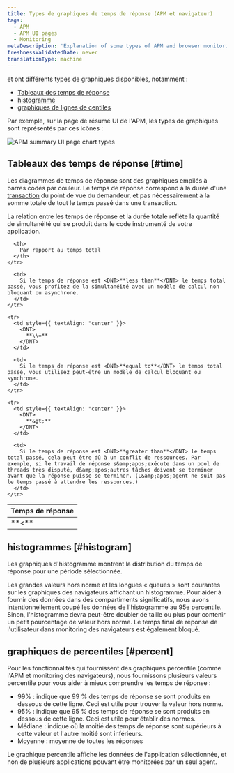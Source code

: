 ```yaml
---
title: Types de graphiques de temps de réponse (APM et navigateur)
tags:
  - APM
  - APM UI pages
  - Monitoring
metaDescription: 'Explanation of some types of APM and browser monitoring charts: duration time-based, histogram, and percentile.'
freshnessValidatedDate: never
translationType: machine
---
```


<InlinePopover type="apm" />et <InlinePopover type="browser" />ont différents types de graphiques disponibles, notamment :

* [Tableaux des temps de réponse](#time)
* [histogramme](#histogram)
* [graphiques de lignes de centiles](#percent)

Par exemple, sur la page de résumé UI de l'APM, les types de graphiques sont représentés par ces icônes :

<img title="new-relic-ui-apm-chart-types.png" alt="APM summary UI page chart types" src="/images/apm_screenshot-crop_chart-types.webp" />

## Tableaux des temps de réponse [#time]

Les diagrammes de temps de réponse sont des graphiques empilés à barres codés par couleur. Le temps de réponse correspond à la durée d'une [transaction](/docs/apm/transactions/intro-transactions/transactions-new-relic-apm) du point de vue du demandeur, et pas nécessairement à la somme totale de tout le temps passé dans une transaction.

La relation entre les temps de réponse et la durée totale reflète la quantité de simultanéité qui se produit dans le code instrumenté de votre application.

<table>
  <thead>
    <tr>
      <th style={{ width: "100px" }}>
        Temps de réponse
      </th>

      <th>
        Par rapport au temps total
      </th>
    </tr>
  </thead>

  <tbody>
    <tr>
      <td style={{ textAlign: "center" }}>
        <DNT>
          **&lt;**
        </DNT>
      </td>

      <td>
        Si le temps de réponse est <DNT>**less than**</DNT> le temps total passé, vous profitez de la simultanéité avec un modèle de calcul non bloquant ou asynchrone.
      </td>
    </tr>

    <tr>
      <td style={{ textAlign: "center" }}>
        <DNT>
          **\\=**
        </DNT>
      </td>

      <td>
        Si le temps de réponse est <DNT>**equal to**</DNT> le temps total passé, vous utilisez peut-être un modèle de calcul bloquant ou synchrone.
      </td>
    </tr>

    <tr>
      <td style={{ textAlign: "center" }}>
        <DNT>
          **&gt;**
        </DNT>
      </td>

      <td>
        Si le temps de réponse est <DNT>**greater than**</DNT> le temps total passé, cela peut être dû à un conflit de ressources. Par exemple, si le travail de réponse s&amp;apos;exécute dans un pool de threads très disputé, d&amp;apos;autres tâches doivent se terminer avant que la réponse puisse se terminer. (L&amp;apos;agent ne suit pas le temps passé à attendre les ressources.)
      </td>
    </tr>
  </tbody>
</table>

## histogrammes [#histogram]

Les graphiques d'histogramme montrent la distribution du temps de réponse pour une période sélectionnée.

Les grandes valeurs hors norme et les longues « queues » sont courantes sur les graphiques des navigateurs affichant un histogramme. Pour aider à fournir des données dans des compartiments significatifs, nous avons intentionnellement coupé les données de l'histogramme au 95e percentile. Sinon, l'histogramme devra peut-être doubler de taille ou plus pour contenir un petit pourcentage de valeur hors norme. Le temps final de réponse de l'utilisateur dans monitoring des navigateurs est également bloqué.

## graphiques de percentiles [#percent]

Pour les fonctionnalités qui fournissent des graphiques percentile (comme l'APM et monitoring des navigateurs), nous fournissons plusieurs valeurs percentile pour vous aider à mieux comprendre les temps de réponse :

* 99% : indique que 99 % des temps de réponse se sont produits en dessous de cette ligne. Ceci est utile pour trouver la valeur hors norme.
* 95% : indique que 95 % des temps de réponse se sont produits en dessous de cette ligne. Ceci est utile pour établir des normes.
* Médiane : indique où la moitié des temps de réponse sont supérieurs à cette valeur et l'autre moitié sont inférieurs.
* Moyenne : moyenne de toutes les réponses

Le graphique percentile affiche les données de l'application sélectionnée, et non de plusieurs applications pouvant être monitorées par un seul agent.